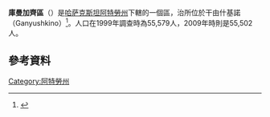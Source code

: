 {{Infobox Settlement
|name                   = 庫曼加齊區<br />Kurmangazy
|settlement_type        = 區
|official_name          = Құрманғазы ауданы
|other_name             = 
|native_name            = 
|nickname               = 
|motto                  = 
|image_skyline          = 
|imagesize              = 
|image_caption          = 
|image_flag             = 
|flag_size              = 
|image_seal             = 
|seal_size              = 
|image_shield           = 
|shield_size            =
|image_blank_emblem              =
|blank_emblem_size          =
|image_map              = Kurmangazy District Kazakhstan.png
|mapsize                = 
|map_caption            = 
|image_map1             = 
|mapsize1               =
|map_caption1           =
|pushpin_map            = 
|pushpin_label_position = 
|subdivision_type       = [[世界地理索引|國家]]
|subdivision_name       = {{KAZ}}
|subdivision_type1      = [[哈薩克行政區劃|省]]
|subdivision_name1      = [[阿特勞州|阿特勞州]]
|subdivision_type2      = [[行政中心|行政中心]]
|subdivision_name2      = 干由什基諾（Ganyushkino）
|seat_type              =
|seat                   =
|government_type        =
|leader_title           = 
|leader_name            = 
|leader_title1          =  <!-- for places with, say, both a mayor and a city manager -->
|leader_name1           =
|established_title      =  
|established_date       = 
|area_magnitude         = 
|unit_pref              =Imperial<!--Enter: Imperial, if Imperial (metric) is desired-->
|area_footnotes         = 
|area_total_km2             = 20800
|area_land_km2              = 
|area_water_km2             = 
|area_total_sq_mi        = 
|area_land_sq_mi         = 
|area_water_sq_mi        = 
|area_water_percent     = 
|area_urban_km2             = 
|area_urban_sq_mi        = 
|area_metro_km2             = 
|area_metro_sq_mi        = 
|population_as_of       = 2010
|population_footnotes   = 
|population_note        = 
|population_total       = 55882
|population_density_km2     = 
|population_density_sq_mi = 
|population_metro       =
|population_density_metro_km2 =
|population_density_metro_sq_mi =
|population_urban       = 
|population_density_urban_km2 =
|population_density_urban_mi2 =
| timezone = +5
| utc_offset = +5
|elevation_footnotes    =  <!--for references: use <ref> </ref> tags-->
|elevation_m              = 
|elevation_ft           = 
|postal_code_type       =  <!-- enter ZIP code, Postcode, Post code, Postal code... -->
|postal_code            =
|area_code              = 
|website                = 
|footnotes              = 
}}

'''庫曼加齊區'''（{{lang-kz|Құрманғазы ауданы|Qurmanğazı awdanı}}）是[[哈萨克斯坦|哈萨克斯坦]][[阿特勞州|阿特勞州]]下轄的一個區，治所位於干由什基諾（Ganyushkino）<ref>{{Cite web |url=http://www.geonames.de/coukz-sub.html |title=www.geonames.de Subdivisions of Kazakhstan in local languages |access-date=2013-10-18 |archive-url=https://web.archive.org/web/20160303170443/http://www.geonames.de/coukz-sub.html |archive-date=2016-03-03 |dead-url=yes }}</ref>。人口在1999年調查時為55,579人，2009年時則是55,502人。

== 參考資料 ==
{{reflist}}

{{coord|47|26|24|N|48|58|48|E|type:adm2nd_source:itwiki|display=title}}

[[Category:阿特勞州|Category:阿特勞州]]
{{Kazakhstan-geo-stub}}